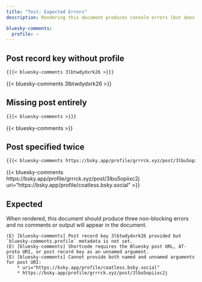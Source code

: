 ```yaml
---
title: "Test: Expected Errors"
description: Rendering this document produces console errors (but does not break render)

bluesky-comments:
  profile: ~
---
```


## Post record key without profile

````markdown
{{{< bluesky-comments 3lbtwdydxrk26 >}}}
````

{{< bluesky-comments 3lbtwdydxrk26 >}}

## Missing post entirely

````markdown
{{{< bluesky-comments >}}}
````

{{< bluesky-comments >}}

## Post specified twice

````markdown
{{{< bluesky-comments https://bsky.app/profile/grrrck.xyz/post/3lbu5opiixc2j uri="https://bsky.app/profile/coatless.bsky.social" >}}}
````

{{< bluesky-comments https://bsky.app/profile/grrrck.xyz/post/3lbu5opiixc2j uri="https://bsky.app/profile/coatless.bsky.social" >}}

## Expected

When rendered, this document should produce three non-blocking errors and no comments or output will appear in the document.

```
(E) [bluesky-comments] Post record key 3lbtwdydxrk26 provided but `bluesky-comments.profile` metadata is not set.
(E) [bluesky-comments] Shortcode requires the Bluesky post URL, AT-proto URI, or post record key as an unnamed argument.
(E) [bluesky-comments] Cannot provide both named and unnamed arguments for post URI:
    * uri="https://bsky.app/profile/coatless.bsky.social"
    * https://bsky.app/profile/grrrck.xyz/post/3lbu5opiixc2j
```
